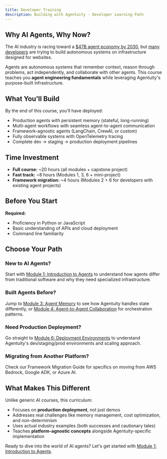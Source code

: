 ```yaml
---
title: Developer Training
description: Building with Agentuity - Developer Learning Path
---
```


## Why AI Agents, Why Now?

The AI industry is racing toward a [$47B agent economy by 2030](https://www.marketsandmarkets.com/Market-Reports/ai-agents-market-15761548.html), but [many developers](https://www.ibm.com/think/insights/ai-agents-2025-expectations-vs-reality) are trying to build autonomous systems on infrastructure designed for websites. 

Agents are autonomous systems that remember context, reason through problems, act independently, and collaborate with other agents. This course teaches you **agent engineering fundamentals** while leveraging Agentuity's purpose-built infrastructure.

## What You'll Build

By the end of this course, you'll have deployed:
- Production agents with persistent memory (stateful, long-running)
- Multi-agent workflows with seamless agent-to-agent communication
- Framework-agnostic agents (LangChain, CrewAI, or custom)
- Fully observable systems with OpenTelemetry tracing
- Complete dev → staging → production deployment pipelines

## Time Investment
- **Full course:** ~20 hours (all modules + capstone project)
- **Fast track:** ~8 hours (Modules 1, 3, 6 + mini-project)
- **Framework migration:** ~4 hours (Modules 2 + 6 for developers with existing agent projects)

## Before You Start

**Required:**
- Proficiency in Python or JavaScript
- Basic understanding of APIs and cloud deployment
- Command line familiarity

## Choose Your Path

### New to AI Agents?
Start with [Module 1: Introduction to Agents](./01-introduction-to-agents) to understand how agents differ from traditional software and why they need specialized infrastructure.

### Built Agents Before?  
Jump to [Module 3: Agent Memory](./03-agent-memory) to see how Agentuity handles state differently, or [Module 4: Agent-to-Agent Collaboration](./04-agent-collaboration) for orchestration patterns.

### Need Production Deployment?
Go straight to [Module 6: Deployment Environments](./06-deployment-environments) to understand Agentuity's dev/staging/prod environments and scaling approach.

### Migrating from Another Platform?
Check our Framework Migration Guide for specifics on moving from AWS Bedrock, Google ADK, or Azure AI.

## What Makes This Different

Unlike generic AI courses, this curriculum:
- Focuses on **production deployment**, not just demos
- Addresses real challenges like memory management, cost optimization, and non-determinism
- Uses actual industry examples (both successes and cautionary tales)
- Teaches **platform-agnostic concepts** alongside Agentuity-specific implementation

Ready to dive into the world of AI agents? Let's get started with [Module 1: Introduction to Agents](./01-introduction-to-agents).